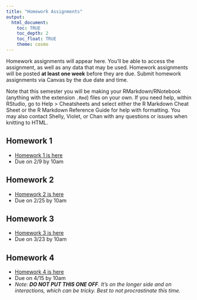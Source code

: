 ```yaml
---
title: "Homework Assignments"
output: 
  html_document:
    toc: TRUE
    toc_depth: 2
    toc_float: TRUE
    theme: cosmo
---
```


Homework assignments will appear here. You'll be able to access the assignment, as well as any data that may be used. Homework assignments will be posted **at least one week** before they are due. Submit homework assignments via Canvas by the due date and time.

Note that this semester you will be making your RMarkdown/RNotebook (anything with the extension `.Rmd`) files on your own. If you need help, within RStudio, go to Help > Cheatsheets and select either the R Markdown Cheat Sheet or the R Markdown Reference Guide for help with formatting. You may also contact Shelly, Violet, or Chan with any questions or issues when knitting to HTML.

## Homework 1
- [Homework 1 is here](homework/homework1.html)
- Due on 2/9 by 10am

## Homework 2
- [Homework 2 is here](homework/homework2.html)
- Due on 2/25 by 10am

## Homework 3
- [Homework 3 is here](homework/homework3.html)
- Due on 3/23 by 10am

## Homework 4
- [Homework 4 is here](homework/homework4.html)
- Due on 4/15 by 10am
- *Note: __DO NOT PUT THIS ONE OFF__. It's on the longer side and on interactions, which can be tricky. Best to not procrastinate this time.*
